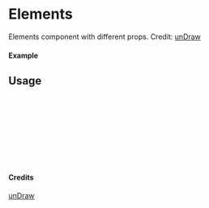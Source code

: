 
<Meta of={Elements} title="unDraw/Elements" />

# Elements

Elements component with different props.
Credit: [unDraw](https://undraw.co/illustrations)

#### Example

<Canvas of={Elements.Primary} />

## Usage

```ts
import { Elements } from "yadl-ui";

const Example = () => {
  return (
      <Elements />
  );
};

export default Example;
```

#### Credits
[unDraw](https://undraw.co/illustrations)
